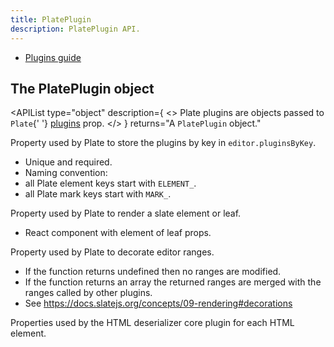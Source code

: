 ```yaml
---
title: PlatePlugin
description: PlatePlugin API.
---
```


- [Plugins guide](/docs/plugins)

## The PlatePlugin object

<APIList
  type="object"
  description={
    <>
      Plate plugins are objects passed to <code>Plate</code>{' '}
      <a href="/docs/plate#plugins">plugins</a> prop.
    </>
  }
  returns="A <code>PlatePlugin</code> object."
>
<APIItem name="key" type="string">

Property used by Plate to store the plugins by key in `editor.pluginsByKey`.
- Unique and required.
- Naming convention:
- all Plate element keys start with `ELEMENT_`.
- all Plate mark keys start with `MARK_`.

</APIItem>
  
<APIItem name="component" type="RenderFunction">

Property used by Plate to render a slate element or leaf.
- React component with element of leaf props.

</APIItem>
  
<APIItem name="decorate" >

Property used by Plate to decorate editor ranges.
- If the function returns undefined then no ranges are modified.
- If the function returns an array the returned ranges are merged with the ranges called by other plugins.
- See https://docs.slatejs.org/concepts/09-rendering#decorations

<ComponentSource name="Decorate" src="../../packages/core/src/types/plugin/Decorate.ts" />

</APIItem>
  
<APIItem name="deserializeHtml" type="DeserializeHtml | DeserializeHtml[]">

Properties used by the HTML deserializer core plugin for each HTML element.

<ComponentSource name="DeserializeHtml" src="../../packages/core/src/types/plugin/DeserializeHtml.ts" />

</APIItem>
</APIList>

[//]: # (  data={[)

[//]: # (    {)

[//]: # (      name: 'key',)

[//]: # (      type: 'string',)

[//]: # (      description: &#40;)

[//]: # (        <ul>)

[//]: # (          <li>)

[//]: # (            Property used by Plate to store the plugins by key in)

[//]: # (            `editor.pluginsByKey`.)

[//]: # (          </li>)

[//]: # (          <li>Unique and required.</li>)

[//]: # (          <li>Naming convention:</li>)

[//]: # (          <li>all Plate element keys start with `ELEMENT_`.</li>)

[//]: # (          <li>all Plate mark keys start with `MARK_`.</li>)

[//]: # (        </ul>)

[//]: # (      &#41;,)

[//]: # (    },)

[//]: # (    {)

[//]: # (      name: 'component',)

[//]: # (      type: 'RenderFunction',)

[//]: # (      description:)

[//]: # (        'React component with element of leaf props. Property used by Plate to render a slate element or leaf.',)

[//]: # (    },)
